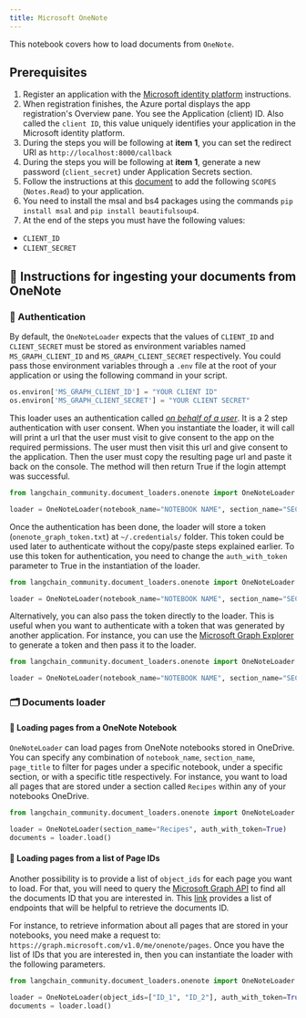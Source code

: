 ```yaml
---
title: Microsoft OneNote
---
```


This notebook covers how to load documents from `OneNote`.

## Prerequisites

1. Register an application with the [Microsoft identity platform](https://learn.microsoft.com/en-us/azure/active-directory/develop/quickstart-register-app) instructions.
2. When registration finishes, the Azure portal displays the app registration's Overview pane. You see the Application (client) ID. Also called the `client ID`, this value uniquely identifies your application in the Microsoft identity platform.
3. During the steps you will be following at **item 1**, you can set the redirect URI as `http://localhost:8000/callback`
4. During the steps you will be following at **item 1**, generate a new password (`client_secret`) under Application Secrets section.
5. Follow the instructions at this [document](https://learn.microsoft.com/en-us/azure/active-directory/develop/quickstart-configure-app-expose-web-apis#add-a-scope) to add the following `SCOPES` (`Notes.Read`) to your application.
6. You need to install the msal and bs4 packages using the commands `pip install msal` and `pip install beautifulsoup4`.
7. At the end of the steps you must have the following values:

- `CLIENT_ID`
- `CLIENT_SECRET`

## 🧑 Instructions for ingesting your documents from OneNote

### 🔑 Authentication

By default, the `OneNoteLoader` expects that the values of `CLIENT_ID` and `CLIENT_SECRET` must be stored as environment variables named `MS_GRAPH_CLIENT_ID` and `MS_GRAPH_CLIENT_SECRET` respectively. You could pass those environment variables through a `.env` file at the root of your application or using the following command in your script.

```python
os.environ['MS_GRAPH_CLIENT_ID'] = "YOUR CLIENT ID"
os.environ['MS_GRAPH_CLIENT_SECRET'] = "YOUR CLIENT SECRET"
```

This loader uses an authentication called [*on behalf of a user*](https://learn.microsoft.com/en-us/graph/auth-v2-user?context=graph%2Fapi%2F1.0&view=graph-rest-1.0). It is a 2 step authentication with user consent. When you instantiate the loader, it will call will print a url that the user must visit to give consent to the app on the required permissions. The user must then visit this url and give consent to the application. Then the user must copy the resulting page url and paste it back on the console. The method will then return True if the login attempt was successful.

```python
from langchain_community.document_loaders.onenote import OneNoteLoader

loader = OneNoteLoader(notebook_name="NOTEBOOK NAME", section_name="SECTION NAME", page_title="PAGE TITLE")
```

Once the authentication has been done, the loader will store a token (`onenote_graph_token.txt`) at `~/.credentials/` folder. This token could be used later to authenticate without the copy/paste steps explained earlier. To use this token for authentication, you need to change the `auth_with_token` parameter to True in the instantiation of the loader.

```python
from langchain_community.document_loaders.onenote import OneNoteLoader

loader = OneNoteLoader(notebook_name="NOTEBOOK NAME", section_name="SECTION NAME", page_title="PAGE TITLE", auth_with_token=True)
```

Alternatively, you can also pass the token directly to the loader. This is useful when you want to authenticate with a token that was generated by another application. For instance, you can use the [Microsoft Graph Explorer](https://developer.microsoft.com/en-us/graph/graph-explorer) to generate a token and then pass it to the loader.

```python
from langchain_community.document_loaders.onenote import OneNoteLoader

loader = OneNoteLoader(notebook_name="NOTEBOOK NAME", section_name="SECTION NAME", page_title="PAGE TITLE", access_token="TOKEN")
```

### 🗂️ Documents loader

#### 📑 Loading pages from a OneNote Notebook

`OneNoteLoader` can load pages from OneNote notebooks stored in OneDrive. You can specify any combination of `notebook_name`, `section_name`, `page_title` to filter for pages under a specific notebook, under a specific section, or with a specific title respectively. For instance, you want to load all pages that are stored under a section called `Recipes` within any of your notebooks OneDrive.

```python
from langchain_community.document_loaders.onenote import OneNoteLoader

loader = OneNoteLoader(section_name="Recipes", auth_with_token=True)
documents = loader.load()
```

#### 📑 Loading pages from a list of Page IDs

Another possibility is to provide a list of `object_ids` for each page you want to load. For that, you will need to query the [Microsoft Graph API](https://developer.microsoft.com/en-us/graph/graph-explorer) to find all the documents ID that you are interested in. This [link](https://learn.microsoft.com/en-us/graph/onenote-get-content#page-collection) provides a list of endpoints that will be helpful to retrieve the documents ID.

For instance, to retrieve information about all pages that are stored in your notebooks, you need make a request to: `https://graph.microsoft.com/v1.0/me/onenote/pages`. Once you have the list of IDs that you are interested in, then you can instantiate the loader with the following parameters.

```python
from langchain_community.document_loaders.onenote import OneNoteLoader

loader = OneNoteLoader(object_ids=["ID_1", "ID_2"], auth_with_token=True)
documents = loader.load()
```

```python

```
